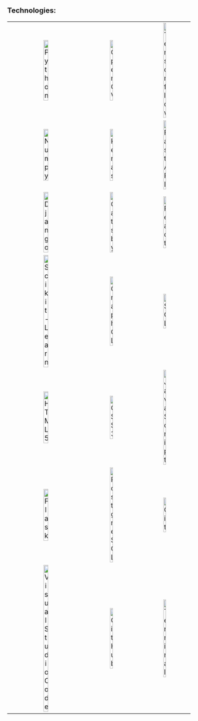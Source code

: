 ### Technologies:


|  |  |  |
|:-:|:-:|:-:|
| <img alt="Python" width="25%" src={python} /> | <img alt="OpenCV" width="25%" src={opencv} /> | <img alt="Tensorflow" width="25%" src={tensorflow} /> |
| <img alt="Numpy" width="25%" src={numpy} /> | <img alt="Keras" width="25%" src={keras} /> | <img alt="FastAPI" width="25%" src={fastapi} /> |
| <img alt="Django" width="25%" src={django} /> | <img alt="Gatsby" width="25%" src={gatsby} /> | <img alt="React" width="25%" src={react} /> |
| <img alt="Scikit-Learn" width="25%" src={scikit} /> | <img alt="GraphQL" width="25%" src={graphql} /> | <img alt="SQL" width="25%" src={sql} /> |
| <img alt="HTML5" width="25%" src={html5} /> |  <img alt="CSS3" width="25%" src={css3} /> | <img alt="JavaScript" width="25%" src={js} /> |
| <img alt="Flask" width="25%" src={flask} /> | <img alt="PostgreSQL" width="25%" src={postgresql} /> | <img alt="Git" width="25%" src={git} /> |
| <img alt="Visual Studio Code" width="25%" src={vscode} /> | <img alt="GitHub" width="25%" src={github} /> | <img alt="Terminal" width="25%" src={terminal} /> |


